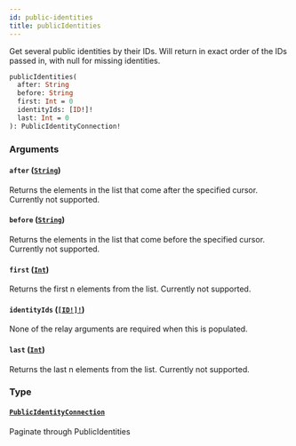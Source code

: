 ```yaml
---
id: public-identities
title: publicIdentities
---
```


Get several public identities by their IDs.
Will return in exact order of the IDs passed in, with null for missing identities.

```graphql
publicIdentities(
  after: String
  before: String
  first: Int = 0
  identityIds: [ID!]!
  last: Int = 0
): PublicIdentityConnection!

```

### Arguments

#### `after` ([`String`](/developers/shared-apis/adminidentity-api/graphql/reference/scalars/string))

Returns the elements in the list that come after the specified cursor. Currently not supported.

#### `before` ([`String`](/developers/shared-apis/adminidentity-api/graphql/reference/scalars/string))

Returns the elements in the list that come before the specified cursor. Currently not supported.

#### `first` ([`Int`](/developers/shared-apis/adminidentity-api/graphql/reference/scalars/int))

Returns the first n elements from the list. Currently not supported.

#### `identityIds` ([`[ID!]!`](/developers/shared-apis/adminidentity-api/graphql/reference/scalars/id))

None of the relay arguments are required when this is populated.

#### `last` ([`Int`](/developers/shared-apis/adminidentity-api/graphql/reference/scalars/int))

Returns the last n elements from the list. Currently not supported.

### Type

#### [`PublicIdentityConnection`](/developers/shared-apis/adminidentity-api/graphql/reference/objects/public-identity-connection)

Paginate through PublicIdentities

